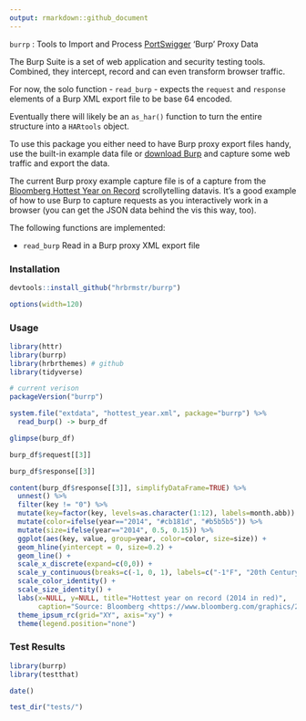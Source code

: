 ```yaml
---
output: rmarkdown::github_document
---
```


`burrp` : Tools to Import and Process [PortSwigger](https://portswigger.net/) 'Burp' Proxy Data

The Burp Suite is a set of web application and security testing tools. Combined, they intercept, record and can even transform browser traffic.

For now, the solo function - `read_burp` - expects the `request` and `response` elements of a Burp XML export file to be base 64 encoded.

Eventually there will likely be an `as_har()` function to turn the entire structure into a `HARtools` object.

To use this package you either need to have Burp proxy export files handy, use the built-in example data file or [download Burp](https://portswigger.net/burp/) and capture some web traffic and export the data.

The current Burp proxy example capture file is of a capture from the [Bloomberg Hottest Year on Record](https://www.bloomberg.com/graphics/2014-hottest-year-on-record/) scrollytelling datavis. It's a good example of how to use Burp to capture requests as you interactively work in a browser (you can get the JSON data behind the vis this way, too).

The following functions are implemented:

- `read_burp`	Read in a Burp proxy XML export file

### Installation

```r
devtools::install_github("hrbrmstr/burrp")
```

```r
options(width=120)
```

### Usage

```r
library(httr)
library(burrp)
library(hrbrthemes) # github
library(tidyverse)

# current verison
packageVersion("burrp")

system.file("extdata", "hottest_year.xml", package="burrp") %>%
  read_burp() -> burp_df

glimpse(burp_df)

burp_df$request[[3]]

burp_df$response[[3]]

content(burp_df$response[[3]], simplifyDataFrame=TRUE) %>% 
  unnest() %>% 
  filter(key != "0") %>% 
  mutate(key=factor(key, levels=as.character(1:12), labels=month.abb)) %>% 
  mutate(color=ifelse(year=="2014", "#cb181d", "#b5b5b5")) %>% 
  mutate(size=ifelse(year=="2014", 0.5, 0.15)) %>% 
  ggplot(aes(key, value, group=year, color=color, size=size)) +
  geom_hline(yintercept = 0, size=0.2) +
  geom_line() +
  scale_x_discrete(expand=c(0,0)) +
  scale_y_continuous(breaks=c(-1, 0, 1), labels=c("-1°F", "20th Century\nAverage", "1°F")) +
  scale_color_identity() +
  scale_size_identity() +
  labs(x=NULL, y=NULL, title="Hottest year on record (2014 in red)",
       caption="Source: Bloomberg <https://www.bloomberg.com/graphics/2014-hottest-year-on-record/>") +
  theme_ipsum_rc(grid="XY", axis="xy") +
  theme(legend.position="none")
```

### Test Results

```r
library(burrp)
library(testthat)

date()

test_dir("tests/")
```

